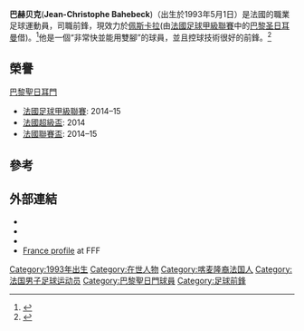 {{noteTA
|G1=football
|G2=uefa
|1=zh-hans:巴赫贝克;zh-hk:巴賀貝克;
}}

{{Infobox football biography
| name = 巴赫贝克<br />Jean-Christophe Bahebeck
| image = Jean-Christophe Bahebeck au CL 2011.jpg
| caption = 2011巴赫贝克在[[巴黎聖日耳門足球會|巴黎聖日耳門]]
| fullname = Jean-Christophe Bahebeck
| height = {{convert|1.82|m|abbr=on}}
| birth_date  = {{birth date and age|1993|5|1|df=y}}
| birth_place = [[法國|法國]][[聖但尼_(塞納-聖但尼省)|聖但尼]]
| currentclub = [[佩斯卡拉足球俱乐部|佩斯卡拉]](由[[巴黎圣日耳曼足球俱乐部|巴黎圣日耳曼]]租借)
| clubnumber = 15
| position = [[前鋒|前鋒]]
| youthyears1 = 2000–2003
| youthyears2 = 2003–2007
| youthyears3 = 2007–2011
| youthclubs1 = 波斯市足球會
| youthclubs2 = 波斯足球會
| youthclubs3 = [[巴黎圣日耳曼足球俱乐部|巴黎圣日耳曼]]
| years1      = 2011–
| clubs1      = [[巴黎圣日耳曼足球俱乐部|巴黎圣日耳曼]]
| caps1       = 34
| goals1      = 2
| years2      = 2012–2013
| clubs2      = → [[特魯瓦體育會|特魯瓦]] (租借)
| caps2       = 27
| goals2      = 3
| years3      = 2013–2014
| clubs3      = → [[瓦朗謝訥足球俱樂部|瓦朗謝訥]] (租借)
| caps3       = 19
| goals3      = 2
| years4      = 2015–2016
| clubs4      = → [[聖伊天體育會|聖伊天]] (租借)
| caps4       = 0
| goals4      = 0
| years5      = 2016–
| clubs5      = → [[佩斯卡拉足球俱乐部|佩斯卡拉]] (租借)
| caps5       = 0
| goals5      = 0
<!-- This is for LEAGUE GOALS ONLY. Do NOT include other goals. -->
| nationalyears1 = 2009
| nationalteam1  = [[法國16歲以下國家足球隊|法國U16]]
| nationalcaps1  = 2
| nationalgoals1 = 0
| nationalyears2 = 2010–2011
| nationalteam2  = [[法國18歲以下國家足球隊|法國U18]]
| nationalcaps2  = 6
| nationalgoals2 = 3
| nationalyears3 = 2011–2012
| nationalteam3  = [[法國19歲以下國家足球隊|法國U19]]
| nationalcaps3  = 12
| nationalgoals3 = 5
| nationalyears4 = 2012–2014
| nationalteam4  = [[法國20歲以下國家足球隊|法國U20]]
| nationalcaps4  = 16
| nationalgoals4 = 8
| nationalyears5 = 2013–2014
| nationalteam5  = [[法國21歲以下國家足球隊|法國U21]]
| nationalcaps5  = 7
| nationalgoals5 = 0
| pcupdate = 6 May 2015
| ntupdate = 21:51, 14 November 2014 (UTC)
}}

'''巴赫贝克'''('''Jean-Christophe Bahebeck''')（出生於1993年5月1日）是法國的職業足球運動員，司職前鋒，現效力於[[佩斯卡拉足球俱乐部|佩斯卡拉]](由[[法國足球甲級聯賽|法國足球甲級聯賽]]中的[[巴黎圣日耳曼足球俱乐部|巴黎圣日耳曼]]借)。<ref name ="bahebeck_career">{{Cite web | url = http://www.footmercato.net/ligue1/entretien-avec-jean-christophe-bahebeck-marseille-et-bordeaux-se-sont-manifestes-mais-j-ai-choisi_62703 | title = Entretien avec... Jean-Christophe Bahebeck: "Marseille et Bordeaux se sont manifestés, mais j’ai choisi le PSG, le club que je préfère" | date = 19 February 2011 | accessdate = 2 March 2011 | publisher = FootMercato | language = fr | archive-date = 2016-09-14 | archive-url = https://web.archive.org/web/20160914092139/http://www.footmercato.net/ligue1/entretien-avec-jean-christophe-bahebeck-marseille-et-bordeaux-se-sont-manifestes-mais-j-ai-choisi_62703 | dead-url = no }}</ref>他是一個“非常快並能用雙腳”的球員，並且控球技術很好的前鋒。<ref name ="bahebeck_federation">{{Cite web | url = http://www.fff.fr/selections/m18ans/actualite/535450.shtml | title = Bahebeck, le serial buteur parisien | date = 28 October 2010 | accessdate = 2 March 2011 | publisher = [[French_Football_Federation|French Football Federation]] | language = fr | archive-date = 2012-10-10 | archive-url = https://web.archive.org/web/20121010004728/http://www.fff.fr/selections/m18ans/actualite/535450.shtml | dead-url = no }}</ref>

==榮譽==
;[[巴黎聖日耳門足球會|巴黎聖日耳門]]
*[[法國足球甲級聯賽|法國足球甲級聯賽]]: 2014–15
*[[法國超級盃|法國超級盃]]: 2014
*[[法國聯賽盃|法國聯賽盃]]: 2014–15

==參考==
{{Reflist}}

== 外部連結 ==
* {{lfpfr2|id=bahebeck-jean-christophe|name=Jean-Christophe Bahebeck}}
* {{UEFA player|250017727|Jean-Christophe Bahebeck}}
* {{leqstat|id=36963}}
* [http://www.fff.fr/equipes-de-france/tous-les-joueurs/fiche-joueur/2308105809-jean-christophe-bahebeck France profile] {{Wayback|url=http://www.fff.fr/equipes-de-france/tous-les-joueurs/fiche-joueur/2308105809-jean-christophe-bahebeck |date=20191105152619 }} at FFF

{{DEFAULTSORT:Bahebeck, Jean-Christophe}}
[[Category:1993年出生|Category:1993年出生]]
[[Category:在世人物|Category:在世人物]]
[[Category:喀麦隆裔法国人|Category:喀麦隆裔法国人]]
[[Category:法国男子足球运动员|Category:法国男子足球运动员]]
[[Category:巴黎聖日門球員|Category:巴黎聖日門球員]]
[[Category:足球前鋒|Category:足球前鋒]]